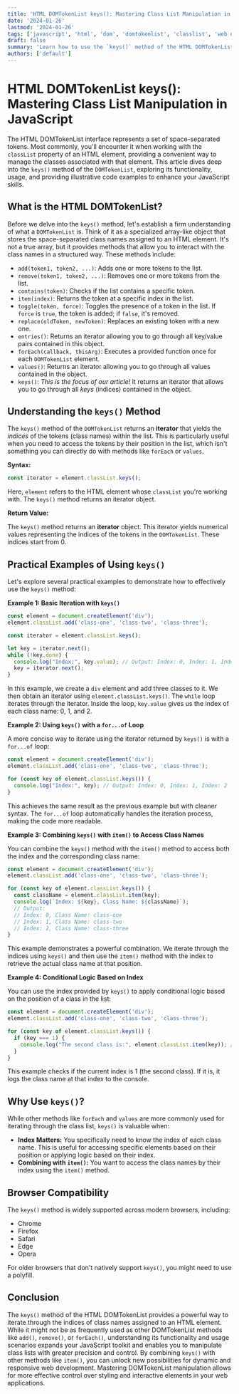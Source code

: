 ```yaml
---
title: 'HTML DOMTokenList keys(): Mastering Class List Manipulation in JavaScript'
date: '2024-01-26'
lastmod: '2024-01-26'
tags: ['javascript', 'html', 'dom', 'domtokenlist', 'classlist', 'web development']
draft: false
summary: 'Learn how to use the `keys()` method of the HTML DOMTokenList interface to efficiently iterate through the indices of class names assigned to an HTML element. Master class list manipulation with practical examples.'
authors: ['default']
---
```


# HTML DOMTokenList keys(): Mastering Class List Manipulation in JavaScript

The HTML DOMTokenList interface represents a set of space-separated tokens. Most commonly, you'll encounter it when working with the `classList` property of an HTML element, providing a convenient way to manage the classes associated with that element. This article dives deep into the `keys()` method of the `DOMTokenList`, exploring its functionality, usage, and providing illustrative code examples to enhance your JavaScript skills.

## What is the HTML DOMTokenList?

Before we delve into the `keys()` method, let's establish a firm understanding of what a `DOMTokenList` is.  Think of it as a specialized array-like object that stores the space-separated class names assigned to an HTML element.  It's not a true array, but it provides methods that allow you to interact with the class names in a structured way.  These methods include:

*   `add(token1, token2, ...)`: Adds one or more tokens to the list.
*   `remove(token1, token2, ...)`: Removes one or more tokens from the list.
*   `contains(token)`: Checks if the list contains a specific token.
*   `item(index)`: Returns the token at a specific index in the list.
*   `toggle(token, force)`: Toggles the presence of a token in the list.  If `force` is `true`, the token is added; if `false`, it's removed.
*   `replace(oldToken, newToken)`: Replaces an existing token with a new one.
*   `entries()`: Returns an iterator allowing you to go through all key/value pairs contained in this object.
*   `forEach(callback, thisArg)`: Executes a provided function once for each `DOMTokenList` element.
*   `values()`: Returns an iterator allowing you to go through all values contained in the object.
*   `keys()`:  *This is the focus of our article!*  It returns an iterator that allows you to go through all *keys* (indices) contained in the object.

## Understanding the `keys()` Method

The `keys()` method of the `DOMTokenList` returns an **iterator** that yields the *indices* of the tokens (class names) within the list.  This is particularly useful when you need to access the tokens by their position in the list, which isn't something you can directly do with methods like `forEach` or `values`.

**Syntax:**

```javascript
const iterator = element.classList.keys();
```

Here, `element` refers to the HTML element whose `classList` you're working with. The `keys()` method returns an iterator object.

**Return Value:**

The `keys()` method returns an **iterator** object.  This iterator yields numerical values representing the indices of the tokens in the `DOMTokenList`.  These indices start from 0.

## Practical Examples of Using `keys()`

Let's explore several practical examples to demonstrate how to effectively use the `keys()` method:

**Example 1: Basic Iteration with `keys()`**

```javascript
const element = document.createElement('div');
element.classList.add('class-one', 'class-two', 'class-three');

const iterator = element.classList.keys();

let key = iterator.next();
while (!key.done) {
  console.log("Index:", key.value); // Output: Index: 0, Index: 1, Index: 2
  key = iterator.next();
}
```

In this example, we create a `div` element and add three classes to it. We then obtain an iterator using `element.classList.keys()`. The `while` loop iterates through the iterator. Inside the loop, `key.value` gives us the index of each class name: 0, 1, and 2.

**Example 2: Using `keys()` with a `for...of` Loop**

A more concise way to iterate using the iterator returned by `keys()` is with a `for...of` loop:

```javascript
const element = document.createElement('div');
element.classList.add('class-one', 'class-two', 'class-three');

for (const key of element.classList.keys()) {
  console.log("Index:", key); // Output: Index: 0, Index: 1, Index: 2
}
```

This achieves the same result as the previous example but with cleaner syntax.  The `for...of` loop automatically handles the iteration process, making the code more readable.

**Example 3: Combining `keys()` with `item()` to Access Class Names**

You can combine the `keys()` method with the `item()` method to access both the index and the corresponding class name:

```javascript
const element = document.createElement('div');
element.classList.add('class-one', 'class-two', 'class-three');

for (const key of element.classList.keys()) {
  const className = element.classList.item(key);
  console.log(`Index: ${key}, Class Name: ${className}`);
  // Output:
  // Index: 0, Class Name: class-one
  // Index: 1, Class Name: class-two
  // Index: 2, Class Name: class-three
}
```

This example demonstrates a powerful combination. We iterate through the indices using `keys()` and then use the `item()` method with the index to retrieve the actual class name at that position.

**Example 4: Conditional Logic Based on Index**

You can use the index provided by `keys()` to apply conditional logic based on the position of a class in the list:

```javascript
const element = document.createElement('div');
element.classList.add('class-one', 'class-two', 'class-three');

for (const key of element.classList.keys()) {
  if (key === 1) {
    console.log("The second class is:", element.classList.item(key)); // Output: The second class is: class-two
  }
}
```

This example checks if the current index is 1 (the second class).  If it is, it logs the class name at that index to the console.

## Why Use `keys()`?

While other methods like `forEach` and `values` are more commonly used for iterating through the class list, `keys()` is valuable when:

*   **Index Matters:** You specifically need to know the index of each class name.  This is useful for accessing specific elements based on their position or applying logic based on their index.
*   **Combining with `item()`:** You want to access the class names by their index using the `item()` method.

## Browser Compatibility

The `keys()` method is widely supported across modern browsers, including:

*   Chrome
*   Firefox
*   Safari
*   Edge
*   Opera

For older browsers that don't natively support `keys()`, you might need to use a polyfill.

## Conclusion

The `keys()` method of the HTML DOMTokenList provides a powerful way to iterate through the indices of class names assigned to an HTML element. While it might not be as frequently used as other DOMTokenList methods like `add()`, `remove()`, or `forEach()`, understanding its functionality and usage scenarios expands your JavaScript toolkit and enables you to manipulate class lists with greater precision and control. By combining `keys()` with other methods like `item()`, you can unlock new possibilities for dynamic and responsive web development. Mastering DOMTokenList manipulation allows for more effective control over styling and interactive elements in your web applications.